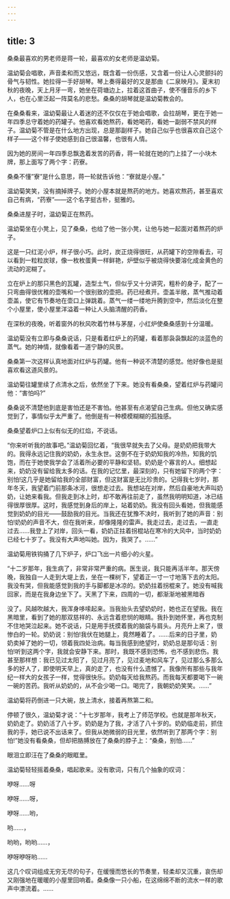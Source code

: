 ```yaml
---
---
---
```

title: 3
---



桑桑最喜欢的男老师是蒋一轮，最喜欢的女老师是温幼菊。

温幼菊会唱歌，声音柔和而又悠远，既含着一份伤感，又含着一份让人心灵颤抖的骨气与韧性。她拉得一手好胡琴。琴上奏得最好的又是那曲《二泉映月》。夏末初秋的夜晚，天上月牙一弯，她坐在荷塘边上，拉着这首曲子，使不懂音乐的乡下人，也在心里泛起一阵莫名的悲愁。桑桑的胡琴就是温幼菊教会的。

在桑桑看来，温幼菊最让人着迷的还不仅仅在于她会唱歌，会拉胡琴，更在于她一年四季总守着她的药罐子。他喜欢看她熬药，看她喝药，看她一副弱不禁风的样子。温幼菊不管是在什么地方出现，总是那副样子。她自己似乎也很喜欢自己这个样子——这个样子使她感到自己很温馨，也很有人情。

因为她的房间一年四季总飘逸着发苦的药香，蒋一轮就在她的门上挂了一小块木牌，那上面写了两个字：药寮。

桑桑不懂”寮”是什么意思，蒋一轮就告诉他：”寮就是小屋。”

温幼菊笑笑，没有摘掉牌子。她的小屋本就是熬药的地方。她喜欢熬药，甚至喜欢自己有病，“药寮”——这个名字挺古朴，挺雅的。

桑桑进屋子时，温幼菊正在熬药。

温幼菊坐在小凳上，见了桑桑，也给了他一张小凳，让他与她一起面对着熬药的炉子。

这是一只红泥小炉，样子很小巧。此时，炭正烧得很旺，从药罐下的空隙看去，可以看到一粒粒炭球，像一枚枚蛋黄一样鲜艳，炉壁似乎被烧得快要溶化成金黄色的流动的泥糊了。

立在炉上的那只黑色的瓦罐，造型土气，但似乎又十分讲究，粗朴的身子，配了一只弯曲得很优稚的壶嘴和一个很别致的壶把。药已经煮开。壶盖半敞，蒸气推动着壶盖，使它有节奏地在壶口上弹跳着。蒸气一缕一缕地升腾到空中，然后淡化在整个小屋里，使小屋里洋溢着一种让人头脑清醒的药香。

在深秋的夜晚，听着窗外的秋风吹着竹林与茅屋，小红炉使桑桑感到十分温暖。

温幼菊没有立即与桑桑说话，只是看着红炉上的药罐，看着那袅袅飘起的淡蓝色的蒸气。她的神情，就像看着一道宁静的风景。

桑桑第一次这样认真地面对红炉与药罐。他有一种说不清楚的感觉。他好像也是挺喜欢看这道风景的。

温幼菊往罐里续了点清水之后，依然坐了下来。她没有看桑桑，望着红炉与药罐问他：“害怕吗?”

桑桑说不清楚他到底是害怕还是不害怕。他甚至有点渴望自己生病。但他又确实感觉到了，事情似乎太严重了。他倒是有一种模模糊糊的孤独感。

桑桑望着炉口上似有似无的红焰，不说话。

“你来听听我的故事吧。”温幼菊回忆着，“我很早就失去了父母。是奶奶把我带大的。我得永远记住我的奶奶，永生永世。这倒不在于奶奶知我的冷热，知我的饥饱，而在于她使我学会了活着所必要的平静和坚韧。奶奶是个寡言的人。细想起来，奶奶没有留给我太多的话。在我的记忆里，最深刻的，只有她留下的两个字：别怕!这几乎是她留给我的全部财富，但这财富是无比珍贵的。记得我七岁时，那年冬天，我望着门前那条冰河，很想走过去。我想站在对岸，然后自豪地大声叫奶奶，让她来看我。但我走到冰上时，却不敢再往前走了，虽然我明明知道，冰已结得很厚很厚。这时，我感觉到身后的岸上，站着奶奶。我没有回头看她，但我能感觉到奶奶的目光——鼓励我的目光。当我还在犹豫不决时，我听到了她的声音：别怕!奶奶的声音不大，但在我听来，却像隆隆的雷声。我走过去，走过去，一直走过去……我登上了对岸，回头一看，奶奶正拄着拐棍站在寒冷的大风中，当时奶奶已经七十岁了。我没有大声地叫她。因为，我哭了。……”

温幼菊用铁钩捅了几下炉子，炉口飞出一片细小的火星。

“十二岁那年，我生病了，非常非常严重的病。医生说，我只能再活半年。那天傍晚，我独自一人走到大堤上去，坐在一棵树下，望着正一寸一寸地落下去的太阳。我没有哭，但我能感觉到我的手与脚都是冰凉的。奶奶拄着拐棍来了。她没有喊我回家，而是在我身边坐下了。天黑了下来，四周的一切，都渐渐地被黑暗吞

没了。风越吹越大，我浑身哆嗦起来。当我抬头去望奶奶时，她也正在望我。我在黑暗里，看到了她的那双慈祥的、永远含着悲悯的眼睛。我扑到她怀里，再也克制不住地哭泣起来。她不说话，只是用手抚摸着我的脑袋与肩头。月亮升上来了，很惨白的一轮。奶奶说：别怕!我伏在她腿上，竟然睡着了。……后来的日子里，奶奶卖掉了她的一切，领着我四处治病。每当我感到绝望时，奶奶总是那句话：别怕!听到这两个字，我就会安静下来。那时，我既不感到恐怖，也不感到悲伤。我甚至那样想：我已见过太阳了，见过月亮了，见过麦地和风车了，见过那么多那么多的好人了，即使明天早上，真的走了，也没有什么遗憾了。我像所有那些与我年纪一样大的女孩子一样，觉得很快乐。奶奶每天给我熬药。而我每天都要喝下一碗一碗的苦药。我听从奶奶的，从不会少喝一口。喝完了，我朝奶奶笑笑。……”

温幼菊将药倒进一只大碗，放上清水，接着再熬第二和。

停顿了很久，温幼菊才说：“十七岁那年，我考上了师范学校。也就是那年秋天，奶奶走了。奶奶活了八十岁。奶奶是为了我，才活了八十岁的。奶奶临走前，抓住我的手，她已说不出话来了。但我从她微弱的目光里，依然听到了那两个字：别怕!”她没有看桑桑，但却把胳膊放在了桑桑的脖子上：“桑桑，别怕……”

眼泪立即汪在了桑桑的眼眶里。

温幼菊轻轻摇着桑桑，唱起歌来。没有歌词，只有几个抽象的叹词：

咿呀……呀

咿呀……呀，

咿呀……哟，

哟……，

哟哟，哟哟……，

咿呀咿呀哟……

这几个叹词组成无穷无尽的句子，在缓慢而悠长的节奏里，轻柔却又沉重，哀伤却又刚强地在暖暖的小屋里回响着。桑桑像一只小船，在这绵绵不断的流水一样的歌声中漂流着。……